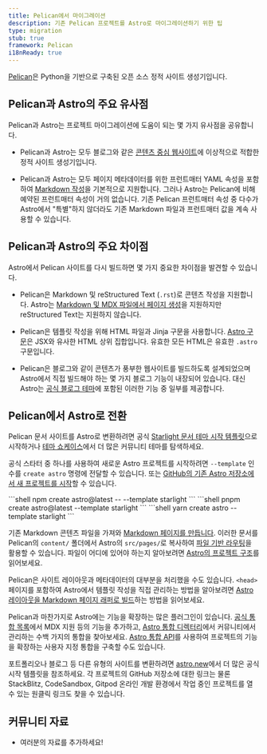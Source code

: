 ```yaml
---
title: Pelican에서 마이그레이션
description: 기존 Pelican 프로젝트를 Astro로 마이그레이션하기 위한 팁
type: migration
stub: true
framework: Pelican
i18nReady: true
---
```



[Pelican](https://getpelican.com)은 Python을 기반으로 구축된 오픈 소스 정적 사이트 생성기입니다.

## Pelican과 Astro의 주요 유사점

Pelican과 Astro는 프로젝트 마이그레이션에 도움이 되는 몇 가지 유사점을 공유합니다.

- Pelican과 Astro는 모두 블로그와 같은 [콘텐츠 중심 웹사이트](/ko/concepts/why-astro/#콘텐츠-중심)에 이상적으로 적합한 정적 사이트 생성기입니다.

- Pelican과 Astro는 모두 페이지 메타데이터를 위한 프런트매터 YAML 속성을 포함하여 [Markdown 작성](/ko/guides/markdown-content/)을 기본적으로 지원합니다. 그러나 Astro는 Pelican에 비해 예약된 프런트매터 속성이 거의 없습니다. 기존 Pelican 프런트매터 속성 중 다수가 Astro에서 "특별"하지 않더라도 기존 Markdown 파일과 프런트매터 값을 계속 사용할 수 있습니다.

## Pelican과 Astro의 주요 차이점

Astro에서 Pelican 사이트를 다시 빌드하면 몇 가지 중요한 차이점을 발견할 수 있습니다.

- Pelican은 Markdown 및 reStructured Text (`.rst`)로 콘텐츠 작성을 지원합니다. Astro는 [Markdown 및 MDX 파일에서 페이지 생성](/ko/guides/markdown-content/)을 지원하지만 reStructured Text는 지원하지 않습니다.

- Pelican은 템플릿 작성을 위해 HTML 파일과 Jinja 구문을 사용합니다. [Astro 구문](/ko/basics/astro-components/)은 JSX와 유사한 HTML 상위 집합입니다. 유효한 모든 HTML은 유효한 `.astro` 구문입니다.

- Pelican은 블로그와 같이 콘텐츠가 풍부한 웹사이트를 빌드하도록 설계되었으며 Astro에서 직접 빌드해야 하는 몇 가지 블로그 기능이 내장되어 있습니다. 대신 Astro는 [공식 블로그 테마](https://github.com/withastro/astro/tree/latest/examples/blog)에 포함된 이러한 기능 중 일부를 제공합니다.

## Pelican에서 Astro로 전환

Pelican 문서 사이트를 Astro로 변환하려면 공식 [Starlight 문서 테마 시작 템플릿](https://starlight.astro.build)으로 시작하거나 [테마 쇼케이스](https://astro.build/themes/)에서 더 많은 커뮤니티 테마를 탐색하세요.

공식 스타터 중 하나를 사용하여 새로운 Astro 프로젝트를 시작하려면 `--template` 인수를 `create astro` 명령에 전달할 수 있습니다. 또는 [GitHub의 기존 Astro 저장소에서 새 프로젝트를 시작](/ko/install-and-setup/#테마-또는-시작-템플릿-사용)할 수 있습니다.

  <PackageManagerTabs>
    <Fragment slot="npm">
    ```shell
    npm create astro@latest -- --template starlight
    ```
    </Fragment>
    <Fragment slot="pnpm">
    ```shell
    pnpm create astro@latest --template starlight
    ```
    </Fragment>
    <Fragment slot="yarn">
    ```shell
    yarn create astro --template starlight
    ```
    </Fragment>
  </PackageManagerTabs>

기존 Markdown 콘텐츠 파일을 가져와 [Markdown 페이지를 만듭니다](/ko/guides/markdown-content/). 이러한 문서를 Pelican의 `content/` 폴더에서 Astro의 `src/pages/`로 복사하여 [파일 기반 라우팅](/ko/guides/routing/)을 활용할 수 있습니다. 파일이 어디에 있어야 하는지 알아보려면 [Astro의 프로젝트 구조](/ko/basics/project-structure/)를 읽어보세요.

Pelican은 사이트 레이아웃과 메타데이터의 대부분을 처리했을 수도 있습니다. `<head>` 페이지를 포함하여 Astro에서 템플릿 작성을 직접 관리하는 방법을 알아보려면 [Astro 레이아웃을 Markdown 페이지 래퍼로 빌드](/ko/basics/layouts/#markdownmdx-레이아웃)하는 방법을 읽어보세요.

Pelican과 마찬가지로 Astro에는 기능을 확장하는 많은 플러그인이 있습니다. [공식 통합 목록](/ko/guides/integrations-guide/)에서 MDX 지원 등의 기능을 추가하고, [Astro 통합 디렉터리](https://astro.build/integrations/)에서 커뮤니티에서 관리하는 수백 가지의 통합을 찾아보세요. [Astro 통합 API](/ko/reference/integrations-reference/)를 사용하여 프로젝트의 기능을 확장하는 사용자 지정 통합을 구축할 수도 있습니다.

포트폴리오나 블로그 등 다른 유형의 사이트를 변환하려면 [astro.new](https://astro.new)에서 더 많은 공식 시작 템플릿을 참조하세요. 각 프로젝트의 GitHub 저장소에 대한 링크는 물론 StackBlitz, CodeSandbox, Gitpod 온라인 개발 환경에서 작업 중인 프로젝트를 열 수 있는 원클릭 링크도 찾을 수 있습니다.

## 커뮤니티 자료

- 여러분의 자료를 추가하세요!
